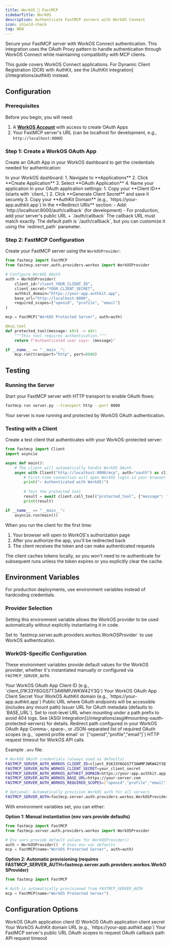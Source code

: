 ```yaml
---
title: WorkOS 🤝 FastMCP
sidebarTitle: WorkOS
description: Authenticate FastMCP servers with WorkOS Connect
icon: shield-check
tag: NEW
---
```



<VersionBadge version="2.12.0" />

Secure your FastMCP server with WorkOS Connect authentication. This integration uses the OAuth Proxy pattern to handle authentication through WorkOS Connect while maintaining compatibility with MCP clients.

<Note>
This guide covers WorkOS Connect applications. For Dynamic Client Registration (DCR) with AuthKit, see the [AuthKit integration](/integrations/authkit) instead.
</Note>

## Configuration

### Prerequisites

Before you begin, you will need:
1. A **[WorkOS Account](https://workos.com/)** with access to create OAuth Apps
2. Your FastMCP server's URL (can be localhost for development, e.g., `http://localhost:8000`)

### Step 1: Create a WorkOS OAuth App

Create an OAuth App in your WorkOS dashboard to get the credentials needed for authentication:

<Steps>
<Step title="Create OAuth Application">
In your WorkOS dashboard:
1. Navigate to **Applications**
2. Click **Create Application** 
3. Select **OAuth Application**
4. Name your application
</Step>

<Step title="Get Credentials">
In your OAuth application settings:
1. Copy your **Client ID** (starts with `client_`)
2. Click **Generate Client Secret** and save it securely
3. Copy your **AuthKit Domain** (e.g., `https://your-app.authkit.app`)
</Step>

<Step title="Configure Redirect URI">
In the **Redirect URIs** section:
- Add: `http://localhost:8000/auth/callback` (for development)
- For production, add your server's public URL + `/auth/callback`

<Warning>
The callback URL must match exactly. The default path is `/auth/callback`, but you can customize it using the `redirect_path` parameter.
</Warning>
</Step>
</Steps>

### Step 2: FastMCP Configuration

Create your FastMCP server using the `WorkOSProvider`:

```python server.py
from fastmcp import FastMCP
from fastmcp.server.auth.providers.workos import WorkOSProvider

# Configure WorkOS OAuth
auth = WorkOSProvider(
    client_id="client_YOUR_CLIENT_ID",
    client_secret="YOUR_CLIENT_SECRET",
    authkit_domain="https://your-app.authkit.app",
    base_url="http://localhost:8000",
    required_scopes=["openid", "profile", "email"]
)

mcp = FastMCP("WorkOS Protected Server", auth=auth)

@mcp.tool
def protected_tool(message: str) -> str:
    """This tool requires authentication."""
    return f"Authenticated user says: {message}"

if __name__ == "__main__":
    mcp.run(transport="http", port=8000)
```

## Testing

### Running the Server

Start your FastMCP server with HTTP transport to enable OAuth flows:

```bash
fastmcp run server.py --transport http --port 8000
```

Your server is now running and protected by WorkOS OAuth authentication.

### Testing with a Client

Create a test client that authenticates with your WorkOS-protected server:

```python client.py
from fastmcp import Client
import asyncio

async def main():    
    # The client will automatically handle WorkOS OAuth
    async with Client("http://localhost:8000/mcp", auth="oauth") as client:
        # First-time connection will open WorkOS login in your browser
        print("✓ Authenticated with WorkOS!")
        
        # Test the protected tool
        result = await client.call_tool("protected_tool", {"message": "Hello!"})
        print(result)

if __name__ == "__main__":
    asyncio.run(main())
```

When you run the client for the first time:
1. Your browser will open to WorkOS's authorization page
2. After you authorize the app, you'll be redirected back
3. The client receives the token and can make authenticated requests

<Info>
The client caches tokens locally, so you won't need to re-authenticate for subsequent runs unless the token expires or you explicitly clear the cache.
</Info>

## Environment Variables

<VersionBadge version="2.12.1" />

For production deployments, use environment variables instead of hardcoding credentials.

### Provider Selection

Setting this environment variable allows the WorkOS provider to be used automatically without explicitly instantiating it in code.

<Card>
<ParamField path="FASTMCP_SERVER_AUTH" default="Not set">
Set to `fastmcp.server.auth.providers.workos.WorkOSProvider` to use WorkOS authentication.
</ParamField>
</Card>

### WorkOS-Specific Configuration

These environment variables provide default values for the WorkOS provider, whether it's instantiated manually or configured via `FASTMCP_SERVER_AUTH`.

<Card>
<ParamField path="FASTMCP_SERVER_AUTH_WORKOS_CLIENT_ID" required>
Your WorkOS OAuth App Client ID (e.g., `client_01K33Y6GGS7T3AWMPJWKW42Y3Q`)
</ParamField>

<ParamField path="FASTMCP_SERVER_AUTH_WORKOS_CLIENT_SECRET" required>
Your WorkOS OAuth App Client Secret
</ParamField>

<ParamField path="FASTMCP_SERVER_AUTH_WORKOS_AUTHKIT_DOMAIN" required>
Your WorkOS AuthKit domain (e.g., `https://your-app.authkit.app`)
</ParamField>

<ParamField path="FASTMCP_SERVER_AUTH_WORKOS_BASE_URL" default="http://localhost:8000">
Public URL where OAuth endpoints will be accessible (includes any mount path)
</ParamField>

<ParamField path="FASTMCP_SERVER_AUTH_WORKOS_ISSUER_URL" default="Uses BASE_URL">
Issuer URL for OAuth metadata (defaults to `BASE_URL`). Set to root-level URL when mounting under a path prefix to avoid 404 logs. See [ASGI Integration](/integrations/asgi#mounting-oauth-protected-servers) for details.
</ParamField>

<ParamField path="FASTMCP_SERVER_AUTH_WORKOS_REDIRECT_PATH" default="/auth/callback">
Redirect path configured in your WorkOS OAuth App
</ParamField>

<ParamField path="FASTMCP_SERVER_AUTH_WORKOS_REQUIRED_SCOPES" default="[]">
Comma-, space-, or JSON-separated list of required OAuth scopes (e.g., `openid profile email` or `["openid","profile","email"]`)
</ParamField>

<ParamField path="FASTMCP_SERVER_AUTH_WORKOS_TIMEOUT_SECONDS" default="10">
HTTP request timeout for WorkOS API calls
</ParamField>
</Card>

Example `.env` file:
```bash
# WorkOS OAuth credentials (always used as defaults)
FASTMCP_SERVER_AUTH_WORKOS_CLIENT_ID=client_01K33Y6GGS7T3AWMPJWKW42Y3Q
FASTMCP_SERVER_AUTH_WORKOS_CLIENT_SECRET=your_client_secret
FASTMCP_SERVER_AUTH_WORKOS_AUTHKIT_DOMAIN=https://your-app.authkit.app
FASTMCP_SERVER_AUTH_WORKOS_BASE_URL=https://your-server.com
FASTMCP_SERVER_AUTH_WORKOS_REQUIRED_SCOPES=["openid","profile","email"]

# Optional: Automatically provision WorkOS auth for all servers
FASTMCP_SERVER_AUTH=fastmcp.server.auth.providers.workos.WorkOSProvider
```

With environment variables set, you can either:

**Option 1: Manual instantiation (env vars provide defaults)**
```python server.py
from fastmcp import FastMCP
from fastmcp.server.auth.providers.workos import WorkOSProvider

# Env vars provide default values for WorkOSProvider()
auth = WorkOSProvider()  # Uses env var defaults
mcp = FastMCP(name="WorkOS Protected Server", auth=auth)
```

**Option 2: Automatic provisioning (requires FASTMCP_SERVER_AUTH=fastmcp.server.auth.providers.workos.WorkOSProvider)**
```python server.py
from fastmcp import FastMCP

# Auth is automatically provisioned from FASTMCP_SERVER_AUTH
mcp = FastMCP(name="WorkOS Protected Server")
```

## Configuration Options

<Card>
<ParamField path="client_id" required>
WorkOS OAuth application client ID
</ParamField>

<ParamField path="client_secret" required>
WorkOS OAuth application client secret
</ParamField>

<ParamField path="authkit_domain" required>
Your WorkOS AuthKit domain URL (e.g., `https://your-app.authkit.app`)
</ParamField>

<ParamField path="base_url" required>
Your FastMCP server's public URL
</ParamField>

<ParamField path="required_scopes" default="[]">
OAuth scopes to request
</ParamField>

<ParamField path="redirect_path" default="/auth/callback">
OAuth callback path
</ParamField>

<ParamField path="timeout_seconds" default="10">
API request timeout
</ParamField>
</Card>